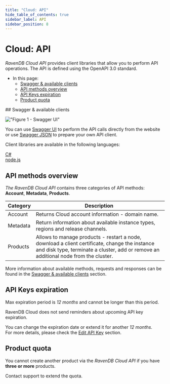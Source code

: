 ```yaml
---
title: "Cloud: API"
hide_table_of_contents: true
sidebar_label: API
sidebar_position: 8
---
```



# Cloud: API
<Admonition type="note" title="Note">

*RavenDB Cloud API* provides client libraries that allow you to perform API operations. 
The API is defined using the OpenAPI 3.0 standard. 

* In this page:
    * [Swagger & available clients](#swagger-&-available-clients)
    * [API methods overview](#api-methods-overview)
    * [API Keys expiration](#api-keys-expiration)
    * [Product quota](#product-quota)

</Admonition>
## Swagger & available clients

!["Figure 1 - Swagger UI"](./assets/cloud-api-swagger-ui-overview.png)

You can use [Swagger UI](https://api.cloud.ravendb.net/swagger/index.html) to perform the API calls directly from the website
or use [Swagger JSON](https://api.cloud.ravendb.net/api/v1/swagger.json) to prepare your own API client.

Client libraries are available in the following languages:

[C#](https://www.nuget.org/packages/RavenDB.Cloud.Api.Client)  
[node.js](https://www.npmjs.com/package/ravendb-cloud)



## API methods overview

*The RavenDB Cloud API* contains three categories of API methods: **Account**, **Metadata**, **Products**.

| **Category** | **Description**                                                                                                                                                                       |
|--------------|---------------------------------------------------------------------------------------------------------------------------------------------------------------------------------------|
| Account      | Returns Cloud account information - domain name.                                                                                                                                      |
| Metadata     | Return information about available instance types, regions and release channels.                                                                                                      |
| Products     | Allows to manage products - restart a node, download a client certificate, change the instance and disk type, terminate a cluster, add or remove an additional node from the cluster. |

More information about available methods, requests and responses can be found in the [Swagger & available clients](#swagger-&-available-clients) section.



## API Keys expiration

Max expiration period is *12 months* and cannot be longer than this period.

<Admonition type="warning" title="Warning"> 
RavenDB Cloud does not send reminders about upcoming API key expiration.   
</Admonition>

You can change the expiration date or extend it for another *12 months*.  
For more details, please check the [Edit API Key](../cloud/portal/cloud-portal-api-tab.mdx#edit-api-key) section.



## Product quota

You cannot create another product via the *RavenDB Cloud API* if you have **three or more** products.  

<Admonition type="info" title="Info">
Contact support to extend the quota.
</Admonition>


